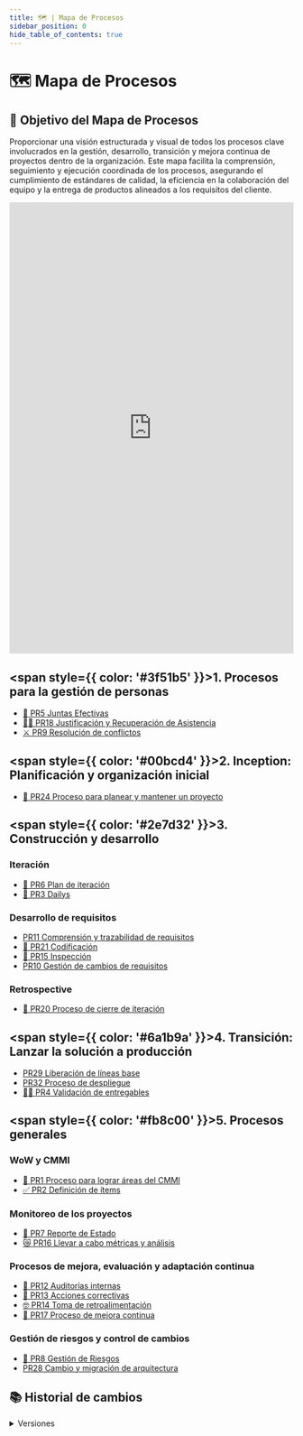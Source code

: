 ```yaml
---
title: 🗺️ | Mapa de Procesos
sidebar_position: 0
hide_table_of_contents: true
---
```


# 🗺️ Mapa de Procesos

## 🎯 Objetivo del Mapa de Procesos
Proporcionar una visión estructurada y visual de todos los procesos clave involucrados en la gestión, desarrollo, transición y mejora continua de proyectos dentro de la organización. Este mapa facilita la comprensión, seguimiento y ejecución coordinada de los procesos, asegurando el cumplimiento de estándares de calidad, la eficiencia en la colaboración del equipo y la entrega de productos alineados a los requisitos del cliente.

<iframe
  frameborder="0"
  style={{ borderRadius: "0em" }}
  width="100%"
  height="800em"
  src="https://viewer.diagrams.net/?tags=%7B%7D&lightbox=1&target=blank&highlight=0000ff&edit=https%3A%2F%2Fapp.diagrams.net%2F%23G1gNv3xNEDJ-UKdilt6gbXmDiESBzK3EYs%23%257B%2522pageId%2522%253A%2522IxfCauMK2ys_PIakc3Fy%2522%257D&layers=1&nav=1&title=Mapa%20de%20procesos%20Code%26Co.drawio&dark=auto#Uhttps%3A%2F%2Fdrive.google.com%2Fuc%3Fid%3D1gNv3xNEDJ-UKdilt6gbXmDiESBzK3EYs%26export%3Ddownload"
></iframe>

## <span style={{ color: '#3f51b5' }}>1. Procesos para la gestión de personas</span>

- [👺 PR5 Juntas Efectivas](/docs/procesos/PR5-juntas-efectivas)
- [👯‍♀️ PR18 Justificación y Recuperación de Asistencia](/docs/procesos/PR22-justificar-recuperar-asistencia)
- [⚔️ PR9 Resolución de conflictos](/docs/procesos/PR9-resolucion-conflictos)

## <span style={{ color: '#00bcd4' }}>2. Inception: Planificación y organización inicial</span>

- [🏇 PR24 Proceso para planear y mantener un proyecto](/docs/procesos/PR24-plan-proyecto)

## <span style={{ color: '#2e7d32' }}>3. Construcción y desarrollo</span>

### Iteración

- [🚀 PR6 Plan de iteración](/docs/procesos/PR6-plan-iteración)
- [🍻 PR3 Dailys](/docs/procesos/PR3-dailys)

### Desarrollo de requisitos

- [PR11 Comprensión y trazabilidad de requisitos](/docs/procesos/PR11-trazabilidad-requisitos)
- [🌻 PR21 Codificación](/docs/procesos/PR31-codificación)
- [🐥 PR15 Inspección](/docs/procesos/PR16-inspeccion)
- [PR10 Gestión de cambios de requisitos](/docs/procesos/PR10-cambios-requisitos)

### Retrospective

- [🦑 PR20 Proceso de cierre de iteración](/docs/procesos/PR30-proceso-cierre-iteracion)

## <span style={{ color: '#6a1b9a' }}>4. Transición: Lanzar la solución a producción</span>

- [PR29 Liberación de líneas base](/docs/procesos/PR29-proceso-liberacion-lineas-base)
- [PR32 Proceso de despliegue](docs\procesos\PR32-proceso-despliegue.md)
- [👨‍🍼 PR4 Validación de entregables](/docs/procesos/PR4-Validacion-entregables)

## <span style={{ color: '#fb8c00' }}>5. Procesos generales</span>

### WoW y CMMI

- [💎 PR1 Proceso para lograr áreas del CMMI](/docs/procesos/PR1-areas-CMMI)
- [✅ PR2 Definición de ítems](docs\procesos\PR2-definicion-items.md)

### Monitoreo de los proyectos

- [🦍 PR7 Reporte de Estado](/docs/procesos/PR7-reporte-estado)
- [😿 PR16 Llevar a cabo métricas y análisis](/docs/procesos/PR18-mediciones-y-analisis)

### Procesos de mejora, evaluación y adaptación continua

- [🩻 PR12 Auditorías internas](/docs/procesos/PR12-auditorias)
- [🦴 PR13 Acciones correctivas](/docs/procesos/PR13-acciones-correctivas)
- [🤓 PR14 Toma de retroalimentación](/docs/procesos/PR14-retroalimentacion)
- [🥩 PR17 Proceso de mejora continua](/docs/procesos/PR21-planes-mejora)

### Gestión de riesgos y control de cambios

- [🚨 PR8 Gestión de Riesgos](/docs/procesos/PR8-gestion-riesgos)
- [PR28 Cambio y migración de arquitectura](/docs/procesos/PR28-migracion-arquitectura)

## 📚 Historial de cambios

<details>
  <summary>Versiones</summary>
| **Versión** | **Descripción**                                                          | **Fecha**  | **Colaborador**                |
| ------------------- | ---------------------------------------------------------------- | ---------- | ------------------------------ |
| **1.0.0**             | Ahora abarca la obtención del SRS                              | 7/3/2025   | Valeria Zuñiga y Angel Ramírez |
| **1.1.0**             | Añadir Proceso de Métricas y Análisis al Mapa de Procesos      | 3/4/2025   | Rommel Toledo                  |
| **2.0.0**             | Recomposición del mapa de procesos a Draw.io                   | 21/4/2025  | Diego Fuentes                  |
| **2.1.0**             | Añadir entradas y salidas del proceso 21 a Draw.io             | 27/4/2025  | Hiram Mendoza                  |
| **3.0.0**             | Actualización de mapa de procesos                              | 16/05/2025 | Paola Garrido                  |
| **4.0.0**             | Modificación del mapa de procesos + colores + guía de procesos | 21/05/2025 | Valeria Zuñiga                 |
</details>